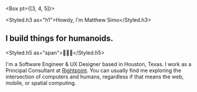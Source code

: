 
<Box pt={[3, 4, 5]}>

<Styled.h3 as="h1">Howdy, I'm Matthew Simo</Styled.h3>

## I build things for humanoids.

<Styled.h5 as="span">🤖💖😁</Styled.h5>

I'm a Software Engineer & UX Designer based in Houston, Texas. I work as a Principal Consultant at [Rightpoint](https://www.rightpoint.com/). You can usually find me exploring the intersection of computers and humans, regardless if that means the web, mobile, or spatial computing.

</Box>
